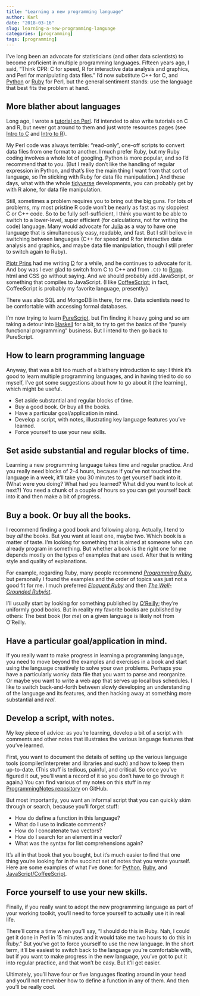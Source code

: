 ```yaml
---
title: "Learning a new programming language"
author: Karl
date: "2018-03-16"
slug: learning-a-new-programming-language
categories: [programming]
tags: [programming]
---
```


I've long been an advocate for statisticians (and other data
scientists) to become proficient in multiple programming languages.
Fifteen years ago, I said, "Think CPR: C for speed, R for
interactive data analysis and graphics, and Perl for manipulating data
files." I'd now substitute C++ for C, and
[Python](https://www.python.org) or
[Ruby](https://www.ruby-lang.org/en) for Perl, but the general
sentiment stands: use the language that best fits the problem at hand.

## More blather about languages

Long ago, I wrote a [tutorial on
Perl](https://www.biostat.wisc.edu/~kbroman/perlintro/). I'd intended
to also write tutorials on C and R, but never got around to them and
just wrote resources pages (see [Intro to
C](https://www.biostat.wisc.edu/~kbroman/Cintro/) and [Intro to
R](https://www.biostat.wisc.edu/~kbroman/Rintro/)).

My Perl code was always terrible: "read-only", one-off scripts to
convert data files from one format to another. I much prefer Ruby, but my
Ruby coding involves a whole lot of googling. Python is more popular,
and so I'd recommend that to you. (But I really don't like the
handling of regular expression in Python, and that's like the main
thing I want from that sort of language, so I'm sticking with Ruby
for data file manipulation.) And these days, what with the whole
[tidyverse](https://www.tidyverse.org/) developments, you can probably
get by with R alone, for data file manipulation.

Still, sometimes a problem requires you to bring out the big guns. For
lots of problems, my most pristine R code won't be nearly as fast as
my sloppiest C or C++ code. So to be fully self-sufficient, I think you want
to be able to switch to a lower-level, super efficient (for
calculations, not for writing the code) language. Many would advocate
for [Julia](https://julialang.org) as a way to have one language that
is simultaneously easy, readable, and fast. But I still believe in
switching between languages (C++ for speed and R for interactive data
analysis and graphics, and maybe data file manipulation, though I
still prefer to switch again to Ruby).

[Pjotr Prins](http://thebird.nl/) had me writing [D](https://dlang.org/) for a while,
and he continues to advocate for it. And boy was I ever glad to switch
from C to C++ and from `.C()` to [Rcpp](http://www.rcpp.org/). html
and CSS go without saying. And we should probably add JavaScript, or
something that compiles to JavaScript. (I like
[CoffeeScript](http://coffeescript.org/); in fact, CoffeeScript is
probably my favorite language, presently.)

There was also SQL and MongoDB in there, for me. Data scientists need to be
comfortable with accessing formal databases.

I'm now trying to learn [PureScript](http://www.purescript.org/), but
I'm finding it heavy going and so am taking a detour into
[Haskell](https://www.haskell.org/) for a bit, to try to get the
basics of the "purely functional programming" business. But I intend to then
go back to PureScript.

## How to learn programming language

Anyway, that was a bit too much of a blathery introduction to say: I
think it's good to learn multiple programming languages, and in having
tried to do so myself, I've got some suggestions about how to go about
it (the learning), which might be useful.

- Set aside substantial and regular blocks of time.
- Buy a good book. Or buy all the books.
- Have a particular goal/application in mind.
- Develop a script, with notes, illustrating key language features
  you've learned.
- Force yourself to use your new skills.

## Set aside substantial and regular blocks of time.

Learning a new programming language takes time and regular practice.
And you really need blocks of 2-4 hours, because if you've not touched
the language in a week, it'll take you 30 minutes to get yourself back
into it. (What were you doing? What had you learned? What did you want
to look at next?) You need a chunk of a couple of hours so you can get
yourself back into it and then make a bit of progress.

## Buy a book.  Or buy all the books.

I recommend finding a good book and following along. Actually, I tend
to buy _all_ the books. But you want at least one, maybe two.
Which book is a matter of taste. I'm looking for something that
is aimed at someone who can already program in something. But whether
a book is the right one
for me depends mostly on the types of examples that are used. After
that is writing style
and quality of explanations.

For example, regarding Ruby, many people recommend [_Programming
Ruby_](https://www.amazon.com/gp/product/1937785491?ie=UTF8&tag=7210-20),
but personally I found the examples and the order of topics was just
not a good fit for me. I much preferred [_Eloquent
Ruby_](https://www.amazon.com/gp/product/0321584104?ie=UTF8&tag=7210-20)
and then [_The Well-Grounded
Rubyist_](https://www.amazon.com/gp/product/1617291692?ie=UTF8&tag=7210-20).

I'll usually start by looking for something published by
[O'Reilly](https://www.oreilly.com); they're uniformly good books. But
in reality my favorite books are published by others: The best book
(for _me_) on a given language is likely not from O'Reilly.

## Have a particular goal/application in mind.

If you really want to make progress in learning a programming
language, you need to move beyond the examples and exercises in a book
and start using the language creatively to solve your own
problems. Perhaps you have a particularly wonky data file that you
want to parse and reorganize. Or maybe you want to write a web app
that serves up local bus schedules. I like to switch back-and-forth
between slowly developing an understanding of the language and its
features, and then hacking away at something more substantial and _real_.

## Develop a script, with notes.

My key piece of advice: as you're learning, develop a bit of a script with
comments and other notes that illustrates the various language
features that you've learned.

First, you want to document the details of setting up the various
language tools (compiler/interpreter and libraries and such) and how
to keep them up-to-date. (This stuff is tedious, painful, and
critical. So once you've figured it out, you'll want a record of it so
you don't have to go through it again.)
You can find various of my notes on this stuff in my
[ProgrammingNotes
repository](https://github.com/kbroman/ProgrammingNotes) on GitHub.

But most importantly, you want an informal script that you can quickly skim
through or search, because you'll forget stuff:

- How do define a function in this language?
- What do I use to indicate comments?
- How do I concatenate two vectors?
- How do I search for an element in a vector?
- What was the syntax for list comprehensions again?

It's all in that book that you bought, but it's much easier to find
that one thing you're looking for in
the succinct set of notes that you wrote yourself. Here are some
examples of what I've done: for
[Python](https://github.com/kbroman/Pybroman),
[Ruby](https://github.com/kbroman/Rubybroman), and
[JavaScript/CoffeeScript](https://github.com/kbroman/JSbroman).

## Force yourself to use your new skills.

Finally, if you really want to adopt the new programming language as
part of your working toolkit, you'll need to force yourself to
actually use it in real life.

There'll come a time when you'll say, "I should do this in Ruby. Nah,
I could get it done in Perl in 15 minutes and it would take me two
hours to do this in Ruby." But you've got to force yourself to use the new
language. In the short term, it'll be easiest to switch back to the
language you're comfortable with, but if you want to make progress in
the new language, you've got to put it into regular practice, and that
won't be easy. But it'll get easier.

Ultimately, you'll have four or five languages floating around in
your head and you'll not remember how to define a function in any of
them. And then you'll be really cool.
